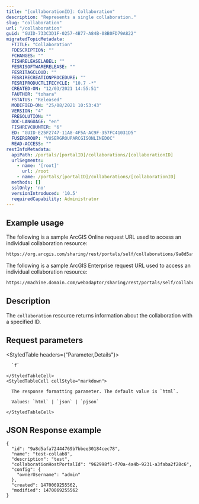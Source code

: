 ```yaml
---
title: "[collaborationID]: Collaboration"
description: "Represents a single collaboration."
slug: "collaboration"
url: "/collaboration"
guid: "GUID-733C3D1F-0257-4B77-A84B-08B0FD79A822"
migratedTopicMetadata:
  FTITLE: "Collaboration"
  FDESCRIPTION: ""
  FCHANGES: ""
  FISHRELEASELABEL: ""
  FESRISOFTWARERELEASE: ""
  FESRITAGCLOUD: ""
  FESRIRECREATIONPROCEDURE: ""
  FESRIPRODUCTLIFECYCLE: "10.7 -*"
  CREATED-ON: "12/03/2021 14:55:51"
  FAUTHOR: "tohara"
  FSTATUS: "Released"
  MODIFIED-ON: "25/08/2021 10:53:43"
  VERSION: "4"
  FRESOLUTION: ""
  DOC-LANGUAGE: "en"
  FISHREVCOUNTER: "6"
  ED: "GUID-E25F2747-11A8-4F5A-AC9F-357FC41031D5"
  FUSERGROUP: "VUSERGROUPARCGISONLINEDOC"
  READ-ACCESS: ""
restInfoMetadata:
  apiPath: /portals/[portalID]/collaborations/[collaborationID]
  urlSegments:
    - name: '[root]'
      url: /root
    - name: /portals/[portalID]/collaborations/[collaborationID]
  methods: []
  sslOnly: 'no'
  versionIntroduced: '10.5'
  requiredCapability: Administrator
---
```


## Example usage

The following is a sample ArcGIS Online request URL used to access an individual collaboration resource:

```markdown
https://org.arcgis.com/sharing/rest/portals/self/collaborations/9a8d5afa72444769b7bbee30184cec78?f=json
```

The following is a sample ArcGIS Enterprise request URL used to access an individual collaboration resource:

```markdown
https://machine.domain.com/webadaptor/sharing/rest/portals/self/collaborations/9a8d5afa72444769b7bbee30184cec78?f=json
```

## Description

The `collaboration` resource returns information about the collaboration with a specified ID.


##  Request parameters

<StyledTable headers={"Parameter,Details"}>
  <StyledTableRow>
    <StyledTableCell cellStyle="markdown">

      `f` 

    </StyledTableCell>
    <StyledTableCell cellStyle="markdown">

      The response formatting parameter. The default value is `html`.

      Values: `html` | `json` | `pjson`

    </StyledTableCell>
  </StyledTableRow>
</StyledTable>


## JSON Response example

```other
{
  "id": "9a8d5afa72444769b7bbee30184cec78",
  "name": "test-collab8",
  "description": "test",
  "collaborationHostPortalId": "962998f1-f70a-4a4b-9231-a3faba2f28c6",
  "config": {
    "ownerUsername": "admin"
  },
  "created": 1470069255562,
  "modified": 1470069255562
}
```